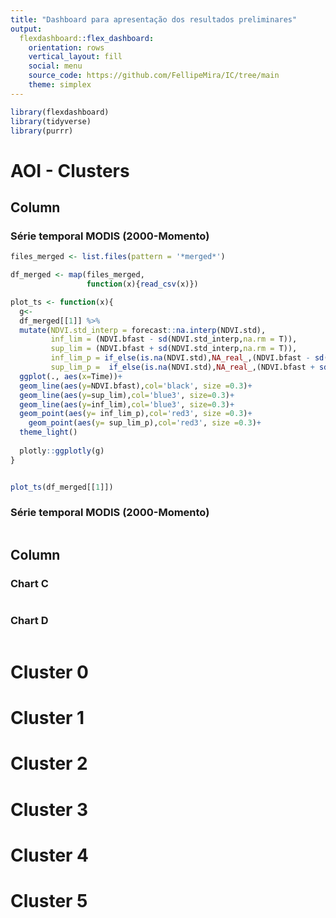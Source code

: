```yaml
---
title: "Dashboard para apresentação dos resultados preliminares"
output: 
  flexdashboard::flex_dashboard:
    orientation: rows
    vertical_layout: fill
    social: menu
    source_code: https://github.com/FellipeMira/IC/tree/main
    theme: simplex
---
```


```r
library(flexdashboard)
library(tidyverse)
library(purrr)

```



AOI - Clusters
=======================================================================
Column {data-width=650 .tabset}
-----------------------------------------------------------------------

### Série temporal MODIS (2000-Momento)

```r
files_merged <- list.files(pattern = '*merged*')

df_merged <- map(files_merged,
                 function(x){read_csv(x)})

plot_ts <- function(x){
  g<-
  df_merged[[1]] %>%  
  mutate(NDVI.std_interp = forecast::na.interp(NDVI.std),
         inf_lim = (NDVI.bfast - sd(NDVI.std_interp,na.rm = T)),
         sup_lim = (NDVI.bfast + sd(NDVI.std_interp,na.rm = T)),
         inf_lim_p = if_else(is.na(NDVI.std),NA_real_,(NDVI.bfast - sd(NDVI.std,na.rm = T))),
         sup_lim_p =  if_else(is.na(NDVI.std),NA_real_,(NDVI.bfast + sd(NDVI.std,na.rm = T)))) %>%
  ggplot(., aes(x=Time))+
  geom_line(aes(y=NDVI.bfast),col='black', size =0.3)+
  geom_line(aes(y=sup_lim),col='blue3', size=0.3)+
  geom_line(aes(y=inf_lim),col='blue3', size=0.3)+
  geom_point(aes(y= inf_lim_p),col='red3', size =0.3)+
    geom_point(aes(y= sup_lim_p),col='red3', size =0.3)+
  theme_light()
  
  plotly::ggplotly(g)
}


plot_ts(df_merged[[1]])
```

### Série temporal MODIS (2000-Momento)

```r

```

Column {data-width=350}
-----------------------------------------------------------------------

### Chart C

```r

```

### Chart D

```r

```

Cluster 0
=======================================================================

Cluster 1
=======================================================================
Cluster 2
=======================================================================
Cluster 3
=======================================================================
Cluster 4
=======================================================================
Cluster 5
=======================================================================